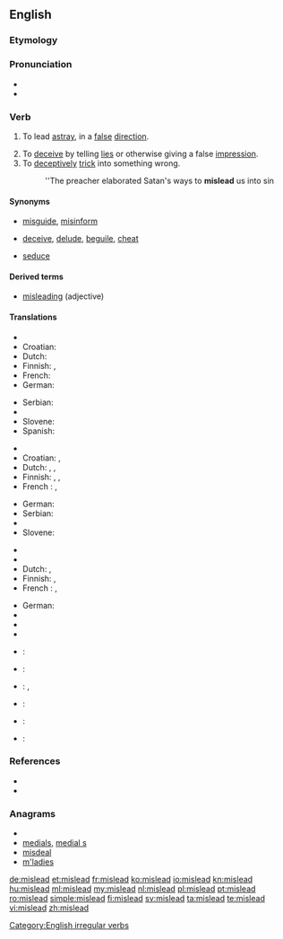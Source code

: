 ==English==

===Etymology===
{{prefix|mis|lead}}

===Pronunciation===
* {{IPA|/ˈmɪsliːd/}}
* {{audio|en-us-mislead.ogg|Audio (US)}}

===Verb===
{{en-verb|misleads|misleading|misled}}

{{transitive}}

# {{literally}} To lead [[astray]], in a [[false]] [[direction]].
# To [[deceive]] by telling [[lies]] or otherwise giving a false [[impression]].
# To [[deceptively]] [[trick]] into something wrong.
#: ''The preacher elaborated Satan's ways to '''mislead''' us into sin

====Synonyms====
* {{sense|lead in a false direction}} [[misguide]], [[misinform]]
* {{sense|deceive by giving a false impression}} [[deceive]], [[delude]], [[beguile]], [[cheat]]
* {{sense|trick into something wrong}} [[seduce]]

====Derived terms====
* [[misleading]] (adjective)

====Translations====
{{trans-top|lead in a false direction}}
* {{trreq|Bosnian}}
* Croatian: {{t|hr|obmanuti}}
* Dutch: {{t+|nl|misleiden}}
* Finnish: {{t-|fi|johtaa harhaan}},  {{t-|fi|harhauttaa}}
* French: {{t+|fr|égarer}}
* German: {{t|de|in die Irre führen}}
{{trans-mid}}
* Serbian: {{t|sr|обманути|tr=obmanuti|sc=Cyrl}}
* {{trreq|Serbo-Croatian}}
* Slovene: {{t|sl|zavajajo}}
* Spanish: {{t|es|propiciar equivocarse}}
{{trans-bottom}}

{{trans-top|to deceive by lies or other false impression}}
* {{trreq|Bosnian}}
* Croatian: {{t|hr|zavesti}}, {{t|hr|obmanuti}}
* Dutch: {{t+|nl|misleiden}}, {{t-|nl|bedotten}}, {{t+|nl|bedriegen}}
* Finnish: {{t+|fi|vedättää}}, {{t-|fi|johtaa harhaan}},  {{t-|fi|harhauttaa}}
*French : {{t+|fr|égarer}}, {{t+|fr|mésinformer}}
{{trans-mid}}
* German: {{t|de|in die Irre führen}}
* Serbian: {{t|sr|обманути|tr=obmanuti|sc=Cyrl}}
* {{trreq|Serbo-Croatian}}
* Slovene: {{t|sl|zavajajo}}
{{trans-bottom}}

{{trans-top|to deceptively trick into something wrong}}
* {{trreq|Bosnian}}
* {{trreq|Croatian}}
* Dutch: {{t+|nl|verleiden}}, {{t+|nl|verlokken}}
* Finnish: {{t-|fi|vietellä}},  {{t-|fi|viekotella}}
*French : {{t+|fr|égarer}}, {{t+|fr|induire en erreur}}
{{trans-mid}}
* German: {{t|de|in die Irre führen}}
* {{trreq|Serbian}}
* {{trreq|Serbo-Croatian}}
* {{trreq|Slovene}}
{{trans-bottom}}

{{checktrans-top}}
* {{ttbc|ar}}: {{t|ar|غرّ|tr=gharra}}
* {{ttbc|Catalan}}: {{t|ca|enganyar}}
{{trans-mid}}
* {{ttbc|it}}: {{t+|it|ingannare}}, {{t-|it|prendere in giro}}
* {{ttbc|pt}}: {{t+|pt|enganar}}
* {{ttbc|es}}: {{t+|es|engañar}}
* {{ttbc|Turkish}}: {{t|tr|kandırmak}}
{{trans-bottom}}

===References===
* {{R:Century 1911}}
* {{R:Webster 1913}}

===Anagrams===
* {{alphagram|adeilms}}
* [[medials#English|medials]], [[medial s#English|medial s]]
* [[misdeal#English|misdeal]]
* [[m'ladies#English|m'ladies]]

[[Category:English irregular verbs]]

[[de:mislead]]
[[et:mislead]]
[[fr:mislead]]
[[ko:mislead]]
[[io:mislead]]
[[kn:mislead]]
[[hu:mislead]]
[[ml:mislead]]
[[my:mislead]]
[[nl:mislead]]
[[pl:mislead]]
[[pt:mislead]]
[[ro:mislead]]
[[simple:mislead]]
[[fi:mislead]]
[[sv:mislead]]
[[ta:mislead]]
[[te:mislead]]
[[vi:mislead]]
[[zh:mislead]]